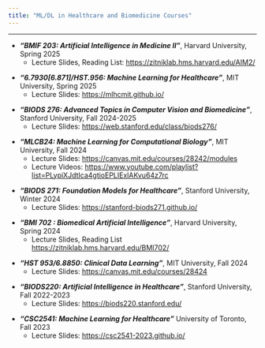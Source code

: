 ```yaml
---
title: "ML/DL in Healthcare and Biomedicine Courses"
---
```


--- 

- ***"BMIF 203: Artificial Intelligence in Medicine II"***, Harvard University, Spring 2025
    - Lecture Slides, Reading List: <https://zitniklab.hms.harvard.edu/AIM2/>

|
- ***"6.7930[6.871]/HST.956: Machine Learning for Healthcare"***, MIT University, Spring 2025
   - Lecture Slides: <https://mlhcmit.github.io/>

|
- ***"BIODS 276: Advanced Topics in Computer Vision and Biomedicine"***, Stanford University, Fall 2024-2025
    - Lecture Slides: <https://web.stanford.edu/class/biods276/>

|
- ***"MLCB24: Machine Learning for Computational Biology"***, MIT University, Fall 2024
    - Lecture Slides: <https://canvas.mit.edu/courses/28242/modules>
    - Lecture Videos: <https://www.youtube.com/playlist?list=PLypiXJdtIca4gtioEPLIExlAKvu64z7rc>

|
- ***"BIODS 271: Foundation Models for Healthcare"***, Stanford University, Winter 2024
    - Lecture Slides: <https://stanford-biods271.github.io/>

|
- ***"BMI 702 : Biomedical Artificial Intelligence"***, Harvard University, Spring 2024
    - Lecture Slides, Reading List <https://zitniklab.hms.harvard.edu/BMI702/>

|
- ***"HST 953/6.8850: Clinical Data Learning"***, MIT University, Fall 2024
    - Lecture Slides: <https://canvas.mit.edu/courses/28424>

|
- ***"BIODS220: Artificial Intelligence in Healthcare"***, Stanford University, Fall 2022-2023
    - Lecture Slides: <https://biods220.stanford.edu/>

|
- ***"CSC2541: Machine Learning for Healthcare"*** University of Toronto, Fall 2023
    - Lecture Slides: <https://csc2541-2023.github.io/>